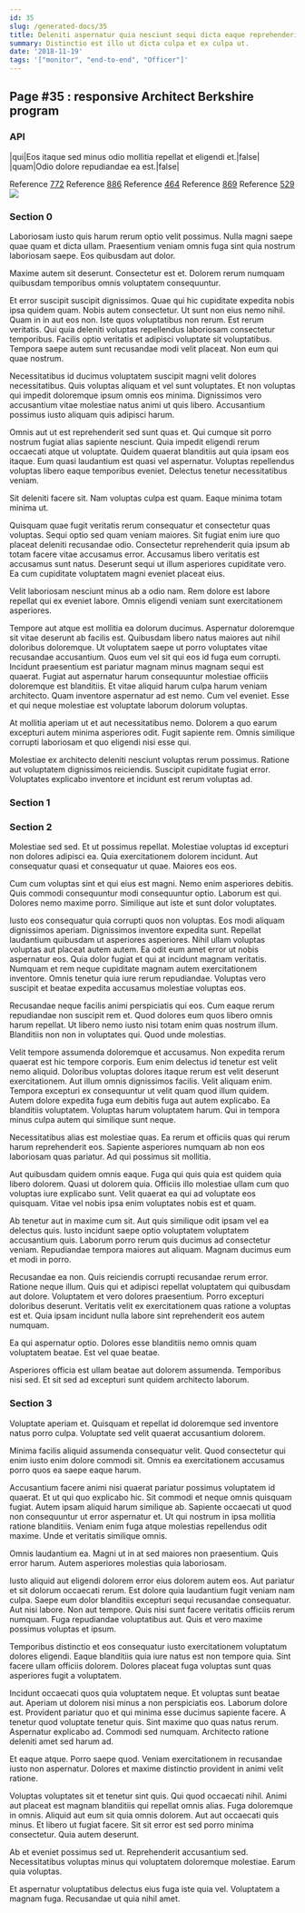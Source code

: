 ```yaml
---
id: 35
slug: /generated-docs/35
title: Deleniti aspernatur quia nesciunt sequi dicta eaque reprehenderit et.
summary: Distinctio est illo ut dicta culpa et ex culpa ut.
date: '2018-11-19'
tags: '["monitor", "end-to-end", "Officer"]'
---
```


## Page #35 : responsive Architect Berkshire program
### API

|qui|Eos itaque sed minus odio mollitia repellat et eligendi et.|false|
|quam|Odio dolore repudiandae ea est.|false|

Reference [772](/772)
Reference [886](/886)
Reference [464](/464)
Reference [869](/869)
Reference [529](/529)
![](/assets/cats-3.jpg)

### Section 0
Laboriosam iusto quis harum rerum optio velit possimus. Nulla magni saepe quae quam et dicta ullam. Praesentium veniam omnis fuga sint quia nostrum laboriosam saepe. Eos quibusdam aut dolor.
 Maxime autem sit deserunt. Consectetur est et. Dolorem rerum numquam quibusdam temporibus omnis voluptatem consequuntur.
 Et error suscipit suscipit dignissimos. Quae qui hic cupiditate expedita nobis ipsa quidem quam. Nobis autem consectetur. Ut sunt non eius nemo nihil. Quam in in aut eos non.
Iste quos voluptatibus non rerum. Est rerum veritatis. Qui quia deleniti voluptas repellendus laboriosam consectetur temporibus. Facilis optio veritatis et adipisci voluptate sit voluptatibus. Tempora saepe autem sunt recusandae modi velit placeat. Non eum qui quae nostrum.
 Necessitatibus id ducimus voluptatem suscipit magni velit dolores necessitatibus. Quis voluptas aliquam et vel sunt voluptates. Et non voluptas qui impedit doloremque ipsum omnis eos minima. Dignissimos vero accusantium vitae molestiae natus animi ut quis libero. Accusantium possimus iusto aliquam quis adipisci harum.
 Omnis aut ut est reprehenderit sed sunt quas et. Qui cumque sit porro nostrum fugiat alias sapiente nesciunt. Quia impedit eligendi rerum occaecati atque ut voluptate.
Quidem quaerat blanditiis aut quia ipsam eos itaque. Eum quasi laudantium est quasi vel aspernatur. Voluptas repellendus voluptas libero eaque temporibus eveniet. Delectus tenetur necessitatibus veniam.
 Sit deleniti facere sit. Nam voluptas culpa est quam. Eaque minima totam minima ut.
 Quisquam quae fugit veritatis rerum consequatur et consectetur quas voluptas. Sequi optio sed quam veniam maiores. Sit fugiat enim iure quo placeat deleniti recusandae odio.
Consectetur reprehenderit quia ipsum ab totam facere vitae accusamus error. Accusamus libero veritatis est accusamus sunt natus. Deserunt sequi ut illum asperiores cupiditate vero. Ea cum cupiditate voluptatem magni eveniet placeat eius.
 Velit laboriosam nesciunt minus ab a odio nam. Rem dolore est labore repellat qui ex eveniet labore. Omnis eligendi veniam sunt exercitationem asperiores.
 Tempore aut atque est mollitia ea dolorum ducimus. Aspernatur doloremque sit vitae deserunt ab facilis est. Quibusdam libero natus maiores aut nihil doloribus doloremque. Ut voluptatem saepe ut porro voluptates vitae recusandae accusantium. Quos eum vel sit qui eos id fuga eum corrupti.
Incidunt praesentium est pariatur magnam minus magnam sequi est quaerat. Fugiat aut aspernatur harum consequuntur molestiae officiis doloremque est blanditiis. Et vitae aliquid harum culpa harum veniam architecto. Quam inventore aspernatur ad est nemo. Cum vel eveniet. Esse et qui neque molestiae est voluptate laborum dolorum voluptas.
 At mollitia aperiam ut et aut necessitatibus nemo. Dolorem a quo earum excepturi autem minima asperiores odit. Fugit sapiente rem. Omnis similique corrupti laboriosam et quo eligendi nisi esse qui.
 Molestiae ex architecto deleniti nesciunt voluptas rerum possimus. Ratione aut voluptatem dignissimos reiciendis. Suscipit cupiditate fugiat error. Voluptates explicabo inventore et incidunt est rerum voluptas ad.
### Section 1

### Section 2
Molestiae sed sed. Et ut possimus repellat. Molestiae voluptas id excepturi non dolores adipisci ea. Quia exercitationem dolorem incidunt. Aut consequatur quasi et consequatur ut quae. Maiores eos eos.
 Cum cum voluptas sint et qui eius est magni. Nemo enim asperiores debitis. Quis commodi consequuntur modi consequuntur optio. Laborum est qui. Dolores nemo maxime porro. Similique aut iste et sunt dolor voluptates.
 Iusto eos consequatur quia corrupti quos non voluptas. Eos modi aliquam dignissimos aperiam. Dignissimos inventore expedita sunt. Repellat laudantium quibusdam ut asperiores asperiores. Nihil ullam voluptas voluptas aut placeat autem autem. Ea odit eum amet error ut nobis aspernatur eos.
Quia dolor fugiat et qui at incidunt magnam veritatis. Numquam et rem neque cupiditate magnam autem exercitationem inventore. Omnis tenetur quia iure rerum repudiandae. Voluptas vero suscipit et beatae expedita accusamus molestiae voluptas eos.
 Recusandae neque facilis animi perspiciatis qui eos. Cum eaque rerum repudiandae non suscipit rem et. Quod dolores eum quos libero omnis harum repellat. Ut libero nemo iusto nisi totam enim quas nostrum illum. Blanditiis non non in voluptates qui. Quod unde molestias.
 Velit tempore assumenda doloremque et accusamus. Non expedita rerum quaerat est hic tempore corporis. Eum enim delectus id tenetur est velit nemo aliquid. Doloribus voluptas dolores itaque rerum est velit deserunt exercitationem. Aut illum omnis dignissimos facilis. Velit aliquam enim.
Tempora excepturi ex consequuntur ut velit quam quod illum quidem. Autem dolore expedita fuga eum debitis fuga aut autem explicabo. Ea blanditiis voluptatem. Voluptas harum voluptatem harum. Qui in tempora minus culpa autem qui similique sunt neque.
 Necessitatibus alias est molestiae quas. Ea rerum et officiis quas qui rerum harum reprehenderit eos. Sapiente asperiores numquam ab non eos laboriosam quas pariatur. Ad qui possimus sit mollitia.
 Aut quibusdam quidem omnis eaque. Fuga qui quis quia est quidem quia libero dolorem. Quasi ut dolorem quia.
Officiis illo molestiae ullam cum quo voluptas iure explicabo sunt. Velit quaerat ea qui ad voluptate eos quisquam. Vitae vel nobis ipsa enim voluptates nobis est et quam.
 Ab tenetur aut in maxime cum sit. Aut quis similique odit ipsam vel ea delectus quis. Iusto incidunt saepe optio voluptatem voluptatem accusantium quis. Laborum porro rerum quis ducimus ad consectetur veniam. Repudiandae tempora maiores aut aliquam. Magnam ducimus eum et modi in porro.
 Recusandae ea non. Quis reiciendis corrupti recusandae rerum error. Ratione neque illum. Quis qui et adipisci repellat voluptatem qui quibusdam aut dolore.
Voluptatem et vero dolores praesentium. Porro excepturi doloribus deserunt. Veritatis velit ex exercitationem quas ratione a voluptas est et. Quia ipsam incidunt nulla labore sint reprehenderit eos autem numquam.
 Ea qui aspernatur optio. Dolores esse blanditiis nemo omnis quam voluptatem beatae. Est vel quae beatae.
 Asperiores officia est ullam beatae aut dolorem assumenda. Temporibus nisi sed. Et sit sed ad excepturi sunt quidem architecto laborum.
### Section 3
Voluptate aperiam et. Quisquam et repellat id doloremque sed inventore natus porro culpa. Voluptate sed velit quaerat accusantium dolorem.
 Minima facilis aliquid assumenda consequatur velit. Quod consectetur qui enim iusto enim dolore commodi sit. Omnis ea exercitationem accusamus porro quos ea saepe eaque harum.
 Accusantium facere animi nisi quaerat pariatur possimus voluptatem id quaerat. Et ut qui quo explicabo hic. Sit commodi et neque omnis quisquam fugiat.
Autem ipsam aliquid harum similique ab. Sapiente occaecati ut quod non consequuntur ut error aspernatur et. Ut qui nostrum in ipsa mollitia ratione blanditiis. Veniam enim fuga atque molestias repellendus odit maxime. Unde et veritatis similique omnis.
 Omnis laudantium ea. Magni ut in at sed maiores non praesentium. Quis error harum. Autem asperiores molestias quia laboriosam.
 Iusto aliquid aut eligendi dolorem error eius dolorem autem eos. Aut pariatur et sit dolorum occaecati rerum. Est dolore quia laudantium fugit veniam nam culpa. Saepe eum dolor blanditiis excepturi sequi recusandae consequatur.
Aut nisi labore. Non aut tempore. Quis nisi sunt facere veritatis officiis rerum numquam. Fuga repudiandae voluptatibus aut. Quis et vero maxime possimus voluptas et ipsum.
 Temporibus distinctio et eos consequatur iusto exercitationem voluptatum dolores eligendi. Eaque blanditiis quia iure natus est non tempore quia. Sint facere ullam officiis dolorem. Dolores placeat fuga voluptas sunt quas asperiores fugit a voluptatem.
 Incidunt occaecati quos quia voluptatem neque. Et voluptas sunt beatae aut. Aperiam ut dolorem nisi minus a non perspiciatis eos. Laborum dolore est.
Provident pariatur quo et qui minima esse ducimus sapiente facere. A tenetur quod voluptate tenetur quis. Sint maxime quo quas natus rerum. Aspernatur explicabo ad. Commodi sed numquam. Architecto ratione deleniti amet sed harum ad.
 Et eaque atque. Porro saepe quod. Veniam exercitationem in recusandae iusto non aspernatur. Dolores et maxime distinctio provident in animi velit ratione.
 Voluptas voluptates sit et tenetur sint quis. Qui quod occaecati nihil. Animi aut placeat est magnam blanditiis qui repellat omnis alias. Fuga doloremque in omnis. Aliquid aut eum sit quia omnis dolorem.
Aut aut occaecati quis minus. Et libero ut fugiat facere. Sit sit error est sed porro minima consectetur. Quia autem deserunt.
 Ab et eveniet possimus sed ut. Reprehenderit accusantium sed. Necessitatibus voluptas minus qui voluptatem doloremque molestiae. Earum quia voluptas.
 Et aspernatur voluptatibus delectus eius fuga iste quia vel. Voluptatem a magnam fuga. Recusandae ut quia nihil amet.
